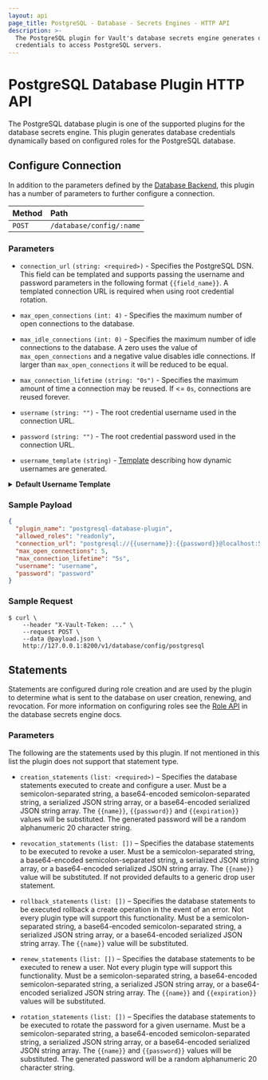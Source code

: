```yaml
---
layout: api
page_title: PostgreSQL - Database - Secrets Engines - HTTP API
description: >-
  The PostgreSQL plugin for Vault's database secrets engine generates database
  credentials to access PostgreSQL servers.
---
```


# PostgreSQL Database Plugin HTTP API

The PostgreSQL database plugin is one of the supported plugins for the database
secrets engine. This plugin generates database credentials dynamically based on
configured roles for the PostgreSQL database.

## Configure Connection

In addition to the parameters defined by the [Database
Backend](/vault/api-docs/secret/databases#configure-connection), this plugin
has a number of parameters to further configure a connection.

| Method | Path                     |
| :----- | :----------------------- |
| `POST` | `/database/config/:name` |

### Parameters

- `connection_url` `(string: <required>)` - Specifies the PostgreSQL DSN. This field
  can be templated and supports passing the username and password
  parameters in the following format `{{field_name}}`. A templated connection URL is
  required when using root credential rotation.

- `max_open_connections` `(int: 4)` - Specifies the maximum number of open
  connections to the database.

- `max_idle_connections` `(int: 0)` - Specifies the maximum number of idle
  connections to the database. A zero uses the value of `max_open_connections`
  and a negative value disables idle connections. If larger than
  `max_open_connections` it will be reduced to be equal.

- `max_connection_lifetime` `(string: "0s")` - Specifies the maximum amount of
  time a connection may be reused. If <= `0s`, connections are reused forever.

- `username` `(string: "")` - The root credential username used in the connection URL.

- `password` `(string: "")` - The root credential password used in the connection URL.

- `username_template` `(string)` - [Template](/vault/docs/concepts/username-templating) describing how
  dynamic usernames are generated.

<details>
<summary><b>Default Username Template</b></summary>

```
{{ printf "v-%s-%s-%s-%s" (.DisplayName | truncate 8) (.RoleName | truncate 8) (random 20) (unix_time) | truncate 63 }}
```

<details>
<summary><b>Example Usernames:</b></summary>

| Example       |                                                    |
| ------------- | -------------------------------------------------- |
| `DisplayName` | `token`                                            |
| `RoleName`    | `myrolename`                                       |
| Username      | `v-token-myrolena-jNFRlKsZZMxJEx60o66i-1614294836` |

| Example       |                                                       |
| ------------- | ----------------------------------------------------- |
| `DisplayName` | `amuchlonger_dispname`                                |
| `RoleName`    | `role-name-with-dashes`                               |
| Username      | `v-amuchlon-role-nam-LUHU9xqm6YNisikA3iCQ-1614294836` |

</details>
</details>

### Sample Payload

```json
{
  "plugin_name": "postgresql-database-plugin",
  "allowed_roles": "readonly",
  "connection_url": "postgresql://{{username}}:{{password}}@localhost:5432/postgres",
  "max_open_connections": 5,
  "max_connection_lifetime": "5s",
  "username": "username",
  "password": "password"
}
```

### Sample Request

```shell-session
$ curl \
    --header "X-Vault-Token: ..." \
    --request POST \
    --data @payload.json \
    http://127.0.0.1:8200/v1/database/config/postgresql
```

## Statements

Statements are configured during role creation and are used by the plugin to
determine what is sent to the database on user creation, renewing, and
revocation. For more information on configuring roles see the [Role
API](/vault/api-docs/secret/databases#create-role) in the database secrets engine docs.

### Parameters

The following are the statements used by this plugin. If not mentioned in this
list the plugin does not support that statement type.

- `creation_statements` `(list: <required>)` – Specifies the database
  statements executed to create and configure a user. Must be a
  semicolon-separated string, a base64-encoded semicolon-separated string, a
  serialized JSON string array, or a base64-encoded serialized JSON string
  array. The `{{name}}`, `{{password}}` and `{{expiration}}` values will be
  substituted. The generated password will be a random alphanumeric 20 character
  string.

- `revocation_statements` `(list: [])` – Specifies the database statements to
  be executed to revoke a user. Must be a semicolon-separated string, a
  base64-encoded semicolon-separated string, a serialized JSON string array, or
  a base64-encoded serialized JSON string array. The `{{name}}` value will be
  substituted. If not provided defaults to a generic drop user statement.

- `rollback_statements` `(list: [])` – Specifies the database statements to be
  executed rollback a create operation in the event of an error. Not every
  plugin type will support this functionality. Must be a semicolon-separated
  string, a base64-encoded semicolon-separated string, a serialized JSON string
  array, or a base64-encoded serialized JSON string array. The `{{name}}` value
  will be substituted.

- `renew_statements` `(list: [])` – Specifies the database statements to be
  executed to renew a user. Not every plugin type will support this
  functionality. Must be a semicolon-separated string, a base64-encoded
  semicolon-separated string, a serialized JSON string array, or a
  base64-encoded serialized JSON string array. The `{{name}}` and
  `{{expiration}}` values will be substituted.

- `rotation_statements` `(list: [])` – Specifies the database statements to be
  executed to rotate the password for a given username. Must be a
  semicolon-separated string, a base64-encoded semicolon-separated string, a
  serialized JSON string array, or a base64-encoded serialized JSON string
  array. The `{{name}}` and `{{password}}` values will be substituted. The
  generated password will be a random alphanumeric 20 character string.
